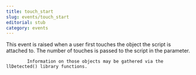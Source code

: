 ```yaml
---
title: touch_start
slug: events/touch_start
editorial: stub
category: events
---
```


<LSLEvent name="touch_start"/>

This event is raised when a user first touches the object the script is attached to. The number of touches is passed to the script in the parameter.

			Information on those objects may be gathered via the llDetected() library functions.
